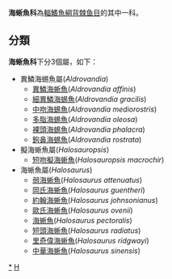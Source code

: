 {{Automatic taxobox
| taxon = Halosauridae
| authority = 
| subdivision_ranks = [[屬|屬]]
| subdivision = * 見內文
}}

'''海蜥魚科'''為[[輻鰭魚綱|輻鰭魚綱]][[背棘鱼目|背棘鱼目]]的其中一科。

== 分類 ==
'''海蜥魚科'''下分3個屬，如下：
* 異鱗海蜴魚屬(''Aldrovandia'')
** [[異鱗海蜥魚|異鱗海蜥魚]](''Aldrovandia affinis'')
** [[細異鱗海蜴魚|細異鱗海蜴魚]](''Aldrovandia gracilis'')
** [[中吻海蜴魚|中吻海蜴魚]](''Aldrovandia mediorostris'')
** [[多脂海蜴魚|多脂海蜴魚]](''Aldrovandia oleosa'')
** [[裸頭海蜴魚|裸頭海蜴魚]](''Aldrovandia phalacra'')
** [[鉤鼻海蜴魚|鉤鼻海蜴魚]](''Aldrovandia rostrata'')
* 擬海蜥魚屬(''Halosauropsis'')
** [[短吻擬海蜥魚|短吻擬海蜥魚]](''Halosauropsis macrochir'')
* 海蜥魚屬(''Halosaurus'')
** [[弱海蜥魚|弱海蜥魚]](''Halosaurus attenuatus'')
** [[岡氏海蜥魚|岡氏海蜥魚]](''Halosaurus guentheri'')
** [[約翰海蜥魚|約翰海蜥魚]](''Halosaurus johnsonianus'')
** [[歐氏海蜥魚|歐氏海蜥魚]](''Halosaurus ovenii'')
** [[海蜥魚|海蜥魚]](''Halosaurus pectoralis'')
** [[短頭海蜥魚|短頭海蜥魚]](''Halosaurus radiatus'')
** [[里奇偉海蜥魚|里奇偉海蜥魚]](''Halosaurus ridgwayi'')
** [[中華海蜥魚|中華海蜥魚]](''Halosaurus sinensis'')
{{海鰱總目}}
{{Taxonbar|from=Q1193126}}

[[Category:海蜥魚科|*]]
[[Category:背棘鱼目|H]]